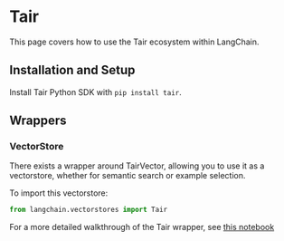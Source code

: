# Tair

This page covers how to use the Tair ecosystem within LangChain.

## Installation and Setup

Install Tair Python SDK with `pip install tair`.

## Wrappers

### VectorStore

There exists a wrapper around TairVector, allowing you to use it as a vectorstore,
whether for semantic search or example selection.

To import this vectorstore:

```python
from langchain.vectorstores import Tair
```

For a more detailed walkthrough of the Tair wrapper, see [this notebook](/docs/integrations/vectorstores/tair.html)
